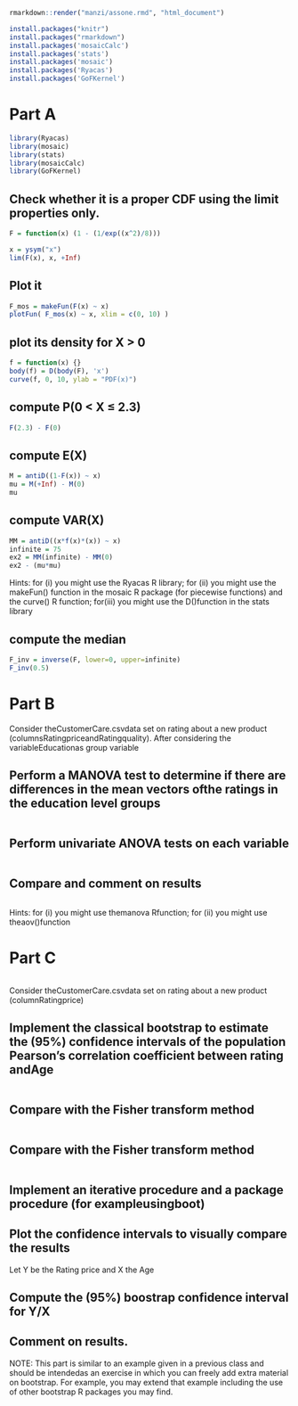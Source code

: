 ```{r}
rmarkdown::render("manzi/assone.rmd", "html_document")
```

```{r}
install.packages("knitr")
install.packages("rmarkdown")
install.packages('mosaicCalc')
install.packages('stats')
install.packages('mosaic')
install.packages('Ryacas')
install.packages('GoFKernel')
```

# Part A
```{r}
library(Ryacas)
library(mosaic)
library(stats)
library(mosaicCalc)
library(GoFKernel)
```

## Check whether it is a proper CDF using the limit properties only.

```{r}
F = function(x) (1 - (1/exp((x^2)/8)))
```

```{r}
x = ysym("x")
lim(F(x), x, +Inf)
```

## Plot it
```{r}
F_mos = makeFun(F(x) ~ x)
plotFun( F_mos(x) ~ x, xlim = c(0, 10) )

```

## plot its density for X > 0

```{r}
f = function(x) {}
body(f) = D(body(F), 'x')
curve(f, 0, 10, ylab = "PDF(x)")
```


## compute P(0 < X ≤ 2.3)
```{r}
F(2.3) - F(0)
```

## compute E(X)
```{r}
M = antiD((1-F(x)) ~ x)
mu = M(+Inf) - M(0)
mu
```

## compute VAR(X)

```{r}
MM = antiD((x*f(x)*(x)) ~ x)
infinite = 75
ex2 = MM(infinite) - MM(0)
ex2 - (mu*mu)
```

Hints:  for (i) you might use the Ryacas R library;  for (ii) you might use the makeFun() function in the mosaic R package (for piecewise functions) and the curve() R function; for(iii) you might use the D()function in the stats library

## compute the median
```{r}
F_inv = inverse(F, lower=0, upper=infinite)
F_inv(0.5)
```

# Part B
Consider theCustomerCare.csvdata set on rating about a new product (columnsRatingpriceandRatingquality).  After considering the variableEducationas group variable

## Perform a MANOVA test to determine if there are differences in the mean vectors ofthe ratings in the education level groups
```{r}
```

## Perform univariate ANOVA tests on each variable
```{r}
```

## Compare and comment on results
```{r}
```

Hints: for (i) you might use themanova Rfunction; for (ii) you might use theaov()function

# Part C
```{r}
```

Consider theCustomerCare.csvdata set on rating about a new product (columnRatingprice)

## Implement the classical bootstrap to estimate the (95%) confidence intervals of the population Pearson’s correlation coefficient between rating andAge
```{r}
```


## Compare with the Fisher transform method
```{r}
```

## Compare with the Fisher transform method
```{r}
```

## Implement an iterative procedure and a package procedure (for exampleusingboot)

## Plot the confidence intervals to visually compare the results

Let Y be the Rating price and X the Age

## Compute the (95%) boostrap confidence interval for Y/X

## Comment on results.

NOTE: This part is similar to an example given in a previous class and should be intendedas an exercise in which you can freely add extra material on bootstrap. For example, you may extend that example including the use of other bootstrap R packages you may find.
